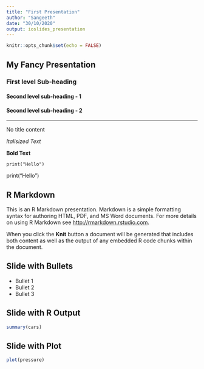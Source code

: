 ```yaml
---
title: "First Presentation"
author: "Sangeeth"
date: "30/10/2020"
output: ioslides_presentation
---
```


```r
knitr::opts_chunk$set(echo = FALSE)
```

## My Fancy Presentation
### First level Sub-heading




#### Second level sub-heading - 1

#### Second level sub-heading - 2

***

 No title content

*Italisized Text*

**Bold Text**

`print("Hello")`

print("Hello")


## R Markdown

This is an R Markdown presentation. Markdown is a simple formatting syntax for authoring HTML, PDF, and MS Word documents. For more details on using R Markdown see <http://rmarkdown.rstudio.com>.

When you click the **Knit** button a document will be generated that includes both content as well as the output of any embedded R code chunks within the document.

## Slide with Bullets

- Bullet 1
- Bullet 2
- Bullet 3

## Slide with R Output

```r
summary(cars)
```

## Slide with Plot

```r
plot(pressure)
```

